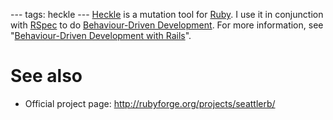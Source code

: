 ---
tags: heckle
---
[[Heckle]] is a mutation tool for [[Ruby]]. I use it in conjunction with [[RSpec]] to do [[Behaviour-Driven Development]]. For more information, see "[[Behaviour-Driven Development with Rails]]".

= See also =

* Official project page: http://rubyforge.org/projects/seattlerb/
